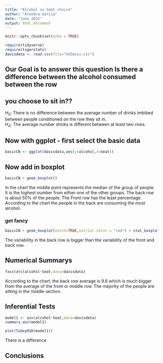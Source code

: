 ```yaml
---
title: "Alcohol vs Seat choice"
author: "Alondra Garcia"
date: "June 2022"
output: html_document
---
```


```r
knitr::opts_chunk$set(echo = TRUE)
```

```r
require(tidyverse)
require(tigerstats)
davisdata <- read.csv(file="UCDavis.csv")
```
## Our Goal is to answer this question Is there a difference between the alcohol consumed between the row
## you choose to sit in??

$H_0$: There is no difference between the average number of drinks imbibed between people conditioned on the row they sit in.   
$H_A$: The average number drinks is different between at least two rows.

## Now with ggplot - first select the basic data

```r
basicCN <- ggplot(davisdata,aes(y=alcohol,x=Seat))
```
## Now add in boxplot

```r
basicCN + geom_boxplot()
```
  
In the chart the middle point represents the median of the group of people. It is the highest number from either one of the other groups. The back row is about 50% of the people. The Front row has the least percentage. According to the chart the people in the back are consuming the most alcohol. 
  
### get fancy  

```r
basicCN + geom_boxplot(notch=TRUE,outlier.color = "red") + stat_boxplot(geom ='errorbar') + labs(title="Fancy notch boxplot \n with 2 lines")
```

The variability in the back row is bigger than the variability of the front and back row.

## Numerical Summarys 
```r
favstats(alcohol~Seat,data=davisdata)
```
According to the chart, the back row average is 9.6 which is much bigger from the average of the front or middle row. The majority of the people are sitting in the middle section.

## Inferential Tests
```r
model1 <- aov(alcohol~Seat,data=davisdata)
summary.aov(model1)
```

```r
plot(TukeyHSD(model1))
```

There is a difference

## Conclusions


